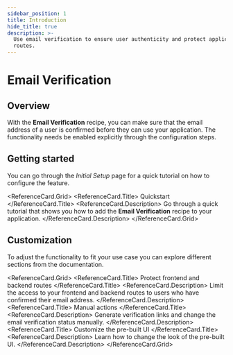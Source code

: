 ```yaml
---
sidebar_position: 1
title: Introduction
hide_title: true
description: >-
  Use email verification to ensure user authenticity and protect application
  routes.
---
```



# Email Verification

## Overview

With the **Email Verification** recipe, you can make sure that the email address of a user is confirmed before they can use your application.
The functionality needs be enabled explicitly through the configuration steps.

## Getting started

You can go through the *Initial Setup* page for a quick tutorial on how to configure the feature. 

<ReferenceCard.Grid>
  <ReferenceCard href="/docs/additional-verification/email-verification/initial-setup">
    <ReferenceCard.Title>
      Quickstart 
    </ReferenceCard.Title>
    <ReferenceCard.Description>
      Go through a quick tutorial that shows you how to add the **Email Verification** recipe to your application.
    </ReferenceCard.Description>
  </ReferenceCard>
</ReferenceCard.Grid>


## Customization 

To adjust the functionality to fit your use case you can explore different sections from the documentation. 

<ReferenceCard.Grid>
  <ReferenceCard href="/docs/additional-verification/email-verification/protecting-routes">
    <ReferenceCard.Title>
      Protect frontend and backend routes
    </ReferenceCard.Title>
    <ReferenceCard.Description>
      Limit the access to your frontend and backend routes to users who have confirmed their email address.
    </ReferenceCard.Description>
  </ReferenceCard>
  <ReferenceCard href="/docs/additional-verification/email-verification/manual-actions">
    <ReferenceCard.Title>
      Manual actions
    </ReferenceCard.Title>
    <ReferenceCard.Description>
      Generate verification links and change the email verification status manually.
    </ReferenceCard.Description>
  </ReferenceCard>
  <ReferenceCard href="/docs/additional-verification/email-verification/changing-style">
    <ReferenceCard.Title>
      Customize the pre-built UI
    </ReferenceCard.Title>
    <ReferenceCard.Description>
      Learn how to change the look of the pre-built UI.
    </ReferenceCard.Description>
  </ReferenceCard>
</ReferenceCard.Grid>



